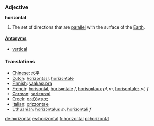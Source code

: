=== Adjective ===

'''horizontal'''

#The set of directions that are [[parallel]] with the surface of the [[Earth]].

====[[Antonym]]s====
*[[vertical]]

=== Translations ===
*[[Chinese]]: [[水平]]
*[[Dutch]]: [[horizontaal]], [[horizontale]]
*[[Finnish]]: [[vaakasuora]]
*[[French]]: [[horisontal]], [[horisontale]] ''f'', [[horisontaux]] ''pl, m'', [[horisontales]] ''pl, f''
*[[German]]: [[horizontal]]
*[[Greek]]: [[οριζόντιος]]
*[[Italian]]: [[orizzontale]]
*[[Lithuanian]]: [[horizontalus]] ''m'', [[horizontali]] ''f''
[[de:horizontal]]
[[es:horizontal]]
[[fr:horizontal]]
[[pl:horizontal]]